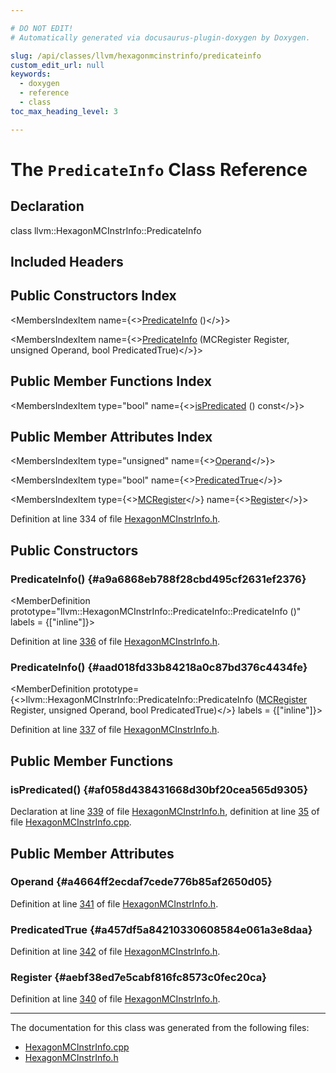```yaml
---

# DO NOT EDIT!
# Automatically generated via docusaurus-plugin-doxygen by Doxygen.

slug: /api/classes/llvm/hexagonmcinstrinfo/predicateinfo
custom_edit_url: null
keywords:
  - doxygen
  - reference
  - class
toc_max_heading_level: 3

---
```





# The `PredicateInfo` Class Reference

<DoxygenPage pluginConfig={pluginConfig}>



## Declaration

<CodeBlock>class llvm::HexagonMCInstrInfo::PredicateInfo</CodeBlock>

## Included Headers

<IncludesList>
<IncludesListItem
  filePath="Target/Hexagon/MCTargetDesc/HexagonMCInstrInfo.h"
  permalink="/docs/api/files/lib/lib/target/lib/target/hexagon/lib/target/hexagon/mctargetdesc/hexagonmcinstrinfo-h"
  isLocal="true" />
</IncludesList>

## Public Constructors Index

<MembersIndex>

<MembersIndexItem
  name={<><a href="#a9a6868eb788f28cbd495cf2631ef2376">PredicateInfo</a> ()</>}>
</MembersIndexItem>

<MembersIndexItem
  name={<><a href="#aad018fd33b84218a0c87bd376c4434fe">PredicateInfo</a> (MCRegister Register, unsigned Operand, bool PredicatedTrue)</>}>
</MembersIndexItem>

</MembersIndex>

## Public Member Functions Index

<MembersIndex>

<MembersIndexItem
  type="bool"
  name={<><a href="#af058d438431668d30bf20cea565d9305">isPredicated</a> () const</>}>
</MembersIndexItem>

</MembersIndex>

## Public Member Attributes Index

<MembersIndex>

<MembersIndexItem
  type="unsigned"
  name={<><a href="#a4664ff2ecdaf7cede776b85af2650d05">Operand</a></>}>
</MembersIndexItem>

<MembersIndexItem
  type="bool"
  name={<><a href="#a457df5a84210330608584e061a3e8daa">PredicatedTrue</a></>}>
</MembersIndexItem>

<MembersIndexItem
  type={<><a href="/docs/api/classes/llvm/mcregister">MCRegister</a></>}
  name={<><a href="#aebf38ed7e5cabf816fc8573c0fec20ca">Register</a></>}>
</MembersIndexItem>

</MembersIndex>


Definition at line 334 of file <a href="/docs/api/files/lib/lib/target/lib/target/hexagon/lib/target/hexagon/mctargetdesc/hexagonmcinstrinfo-h">HexagonMCInstrInfo.h</a>.

<SectionDefinition>

## Public Constructors

### PredicateInfo() {#a9a6868eb788f28cbd495cf2631ef2376}

<MemberDefinition
  prototype="llvm::HexagonMCInstrInfo::PredicateInfo::PredicateInfo ()"
  labels = {["inline"]}>

Definition at line <a href="/docs/api/files/lib/lib/target/lib/target/hexagon/lib/target/hexagon/mctargetdesc/hexagonmcinstrinfo-h/#l00336">336</a> of file <a href="/docs/api/files/lib/lib/target/lib/target/hexagon/lib/target/hexagon/mctargetdesc/hexagonmcinstrinfo-h">HexagonMCInstrInfo.h</a>.
</MemberDefinition>

### PredicateInfo() {#aad018fd33b84218a0c87bd376c4434fe}

<MemberDefinition
  prototype={<>llvm::HexagonMCInstrInfo::PredicateInfo::PredicateInfo (<a href="/docs/api/classes/llvm/mcregister">MCRegister</a> Register, unsigned Operand, bool PredicatedTrue)</>}
  labels = {["inline"]}>

Definition at line <a href="/docs/api/files/lib/lib/target/lib/target/hexagon/lib/target/hexagon/mctargetdesc/hexagonmcinstrinfo-h/#l00337">337</a> of file <a href="/docs/api/files/lib/lib/target/lib/target/hexagon/lib/target/hexagon/mctargetdesc/hexagonmcinstrinfo-h">HexagonMCInstrInfo.h</a>.
</MemberDefinition>

</SectionDefinition>

<SectionDefinition>

## Public Member Functions

### isPredicated() {#af058d438431668d30bf20cea565d9305}

<MemberDefinition
  prototype="bool HexagonMCInstrInfo::PredicateInfo::isPredicated () const">

Declaration at line <a href="/docs/api/files/lib/lib/target/lib/target/hexagon/lib/target/hexagon/mctargetdesc/hexagonmcinstrinfo-h/#l00339">339</a> of file <a href="/docs/api/files/lib/lib/target/lib/target/hexagon/lib/target/hexagon/mctargetdesc/hexagonmcinstrinfo-h">HexagonMCInstrInfo.h</a>, definition at line <a href="/docs/api/files/lib/lib/target/lib/target/hexagon/lib/target/hexagon/mctargetdesc/hexagonmcinstrinfo-cpp/#l00035">35</a> of file <a href="/docs/api/files/lib/lib/target/lib/target/hexagon/lib/target/hexagon/mctargetdesc/hexagonmcinstrinfo-cpp">HexagonMCInstrInfo.cpp</a>.
</MemberDefinition>

</SectionDefinition>

<SectionDefinition>

## Public Member Attributes

### Operand {#a4664ff2ecdaf7cede776b85af2650d05}

<MemberDefinition
  prototype="unsigned llvm::HexagonMCInstrInfo::PredicateInfo::Operand">

Definition at line <a href="/docs/api/files/lib/lib/target/lib/target/hexagon/lib/target/hexagon/mctargetdesc/hexagonmcinstrinfo-h/#l00341">341</a> of file <a href="/docs/api/files/lib/lib/target/lib/target/hexagon/lib/target/hexagon/mctargetdesc/hexagonmcinstrinfo-h">HexagonMCInstrInfo.h</a>.
</MemberDefinition>

### PredicatedTrue {#a457df5a84210330608584e061a3e8daa}

<MemberDefinition
  prototype="bool llvm::HexagonMCInstrInfo::PredicateInfo::PredicatedTrue">

Definition at line <a href="/docs/api/files/lib/lib/target/lib/target/hexagon/lib/target/hexagon/mctargetdesc/hexagonmcinstrinfo-h/#l00342">342</a> of file <a href="/docs/api/files/lib/lib/target/lib/target/hexagon/lib/target/hexagon/mctargetdesc/hexagonmcinstrinfo-h">HexagonMCInstrInfo.h</a>.
</MemberDefinition>

### Register {#aebf38ed7e5cabf816fc8573c0fec20ca}

<MemberDefinition
  prototype="MCRegister llvm::HexagonMCInstrInfo::PredicateInfo::Register">

Definition at line <a href="/docs/api/files/lib/lib/target/lib/target/hexagon/lib/target/hexagon/mctargetdesc/hexagonmcinstrinfo-h/#l00340">340</a> of file <a href="/docs/api/files/lib/lib/target/lib/target/hexagon/lib/target/hexagon/mctargetdesc/hexagonmcinstrinfo-h">HexagonMCInstrInfo.h</a>.
</MemberDefinition>

</SectionDefinition>

<hr/>

The documentation for this class was generated from the following files:

<ul>
<li><a href="/docs/api/files/lib/lib/target/lib/target/hexagon/lib/target/hexagon/mctargetdesc/hexagonmcinstrinfo-cpp">HexagonMCInstrInfo.cpp</a></li>
<li><a href="/docs/api/files/lib/lib/target/lib/target/hexagon/lib/target/hexagon/mctargetdesc/hexagonmcinstrinfo-h">HexagonMCInstrInfo.h</a></li>
</ul>

</DoxygenPage>
